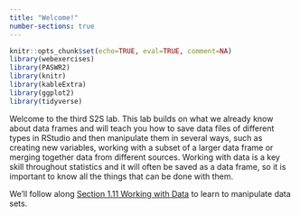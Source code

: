 ```yaml
---
title: "Welcome!"
number-sections: true
---
```


```r
knitr::opts_chunk$set(echo=TRUE, eval=TRUE, comment=NA)
library(webexercises)
library(PASWR2)
library(knitr)
library(kableExtra)
library(ggplot2)
library(tidyverse)
```

```{=html}
<!-- question callout example
:::{.question}
::::{.question-header}
Question
::::
::::{.question-container}
This is where the question text would go.
::::
:::
-->
```
````{=html}

<!--
::: panel-tabset
## R Code
```r

```

## Output
```r

```
:::
-->
````

Welcome to the third S2S lab. This lab builds on what we already know about data frames and will teach you how to save data files of different types in RStudio and then manipulate them in several ways, such as creating new variables, working with a subset of a larger data frame or merging together data from different sources. Working with data is a key skill throughout statistics and it will often be saved as a data frame, so it is important to know all the things that can be done with them.

We'll follow along [Section 1.11 Working with Data](https://read.kortext.com/reader/pdf/92741/47){target="_blank"} to learn to manipulate data sets.

